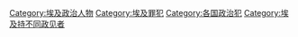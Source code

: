[[Category:埃及政治人物|Category:埃及政治人物]]
[[Category:埃及罪犯|Category:埃及罪犯]]
[[Category:各国政治犯|Category:各国政治犯]]
[[Category:埃及持不同政见者|Category:埃及持不同政见者]]